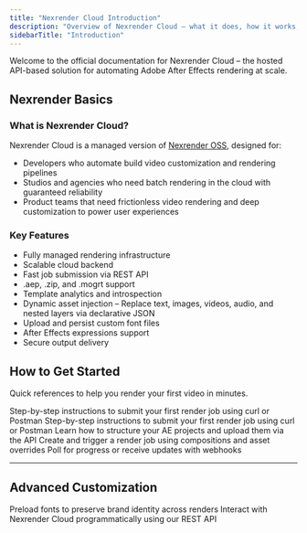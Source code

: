 ```yaml
---
title: "Nexrender Cloud Introduction"
description: "Overview of Nexrender Cloud — what it does, how it works, and how to get started."
sidebarTitle: "Introduction"
---
```


Welcome to the official documentation for Nexrender Cloud – the hosted API-based solution for automating Adobe After Effects rendering at scale.

## Nexrender Basics
### What is Nexrender Cloud?
Nexrender Cloud is a managed version of [Nexrender OSS](https://github.com/inlife/nexrender), designed for:

- Developers who automate build video customization and rendering pipelines
- Studios and agencies who need batch rendering in the cloud with guaranteed reliability
- Product teams that need frictionless video rendering and deep customization to power user experiences

### Key Features
- Fully managed rendering infrastructure
- Scalable cloud backend
- Fast job submission via REST API
- .aep, .zip, and .mogrt support
- Template analytics and introspection
- Dynamic asset injection – Replace text, images, videos, audio, and nested layers via declarative JSON
- Upload and persist custom font files
- After Effects expressions support
- Secure output delivery


## How to Get Started
Quick references to help you render your first video in minutes.

<CardGroup cols={2}>
  <Card
    title="Prerequisites"
    icon="checklist"
    href="/cloud/prerequisites"
  >
    Step-by-step instructions to submit your first render job using curl or Postman
  </Card>
  <Card
    title="Quickstart"
    icon="bolt"
    href="/cloud/quickstart"
  >
    Step-by-step instructions to submit your first render job using curl or Postman
  </Card>
  <Card
    title="Template Setup"
    icon="upload"
    href="/cloud/templates/creating"
  >
    Learn how to structure your AE projects and upload them via the API
  </Card>
  <Card
    title="Submit a Render Job"
    icon="play"
    href="/cloud/jobs/creating"
  >
    Create and trigger a render job using compositions and asset overrides
  </Card>
  <Card
    title="Track Job Status"
    icon="signal"
    href="/cloud/jobs/status"
  >
    Poll for progress or receive updates with webhooks
  </Card>
</CardGroup>

---

## Advanced Customization

<CardGroup cols={2}>
  <Card
    title="Fonts and Brand Assets"
    icon="font"
    href="/cloud/fonts/upload"
  >
    Preload fonts to preserve brand identity across renders
  </Card>
  <Card
    title="API Reference"
    icon="terminal"
    href="https://api.nexrender.com"
  >
    Interact with Nexrender Cloud programmatically using our REST API
  </Card>
</CardGroup>
